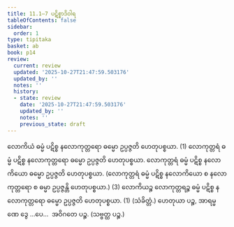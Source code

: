 ```yaml
---
title: 11.1–7 ပဋိစ္စာဒိဝါရ
tableOfContents: false
sidebar:
  order: 1
type: tipitaka
basket: ab
book: p14
review:
  current: review
  updated: '2025-10-27T21:47:59.503176'
  updated_by: ''
  notes: ''
  history:
  - state: review
    date: '2025-10-27T21:47:59.503176'
    updated_by: ''
    notes: ''
    previous_state: draft
---
```



<ReviewStatus review={frontmatter.review} showDetails={true} />

<HypothesisAnnotation frontmatter={frontmatter} />

<DynamicBreadcrumb />

<Division number="14" book="p14" e="ch" v="40" p="202">

<Paragraph number="43" book="p14">
လောကိယံ ဓမ္မံ ပဋိစ္စ နလောကုတ္တရော ဓမ္မော ဥပ္ပဇ္ဇတိ ဟေတုပစ္စယာ. (1)
</Paragraph>

<Paragraph number="44" book="p14">
လောကုတ္တရံ ဓမ္မံ ပဋိစ္စ နလောကုတ္တရော ဓမ္မော ဥပ္ပဇ္ဇတိ ဟေတုပစ္စယာ. လောကုတ္တရံ ဓမ္မံ ပဋိစ္စ နလောကိယော ဓမ္မော ဥပ္ပဇ္ဇတိ ဟေတုပစ္စယာ. (လောကုတ္တရံ ဓမ္မံ ပဋိစ္စ နလောကိယော စ နလောကုတ္တရော စ ဓမ္မာ ဥပ္ပဇ္ဇန္တိ ဟေတုပစ္စယာ.) (3)
</Paragraph>

<Paragraph number="45" book="p14">
လောကိယဉ္စ လောကုတ္တရဉ္စ ဓမ္မံ ပဋိစ္စ နလောကုတ္တရော ဓမ္မော ဥပ္ပဇ္ဇတိ ဟေတုပစ္စယာ. (1) (သံခိတ္တံ.)
</Paragraph>

<Paragraph number="46" book="p14">
ဟေတုယာ ပဉ္စ, အာရမ္မဏေ ဒွေ …ပေ…  အဝိဂတေ ပဉ္စ. (သဗ္ဗတ္ထ ပဉ္စ.)
</Paragraph>
</Division>